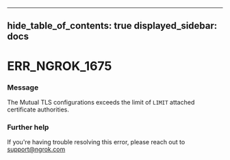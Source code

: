 

---
hide_table_of_contents: true
displayed_sidebar: docs
---


# ERR_NGROK_1675

### Message
The Mutual TLS configurations exceeds the limit of `LIMIT` attached certificate authorities.

<ErrorDetails error="err_ngrok_1675" />



### Further help
If you're having trouble resolving this error, please reach out to [support@ngrok.com](mailto:support@ngrok.com?subject=Help%20with%20ERR_NGROK_1675)

